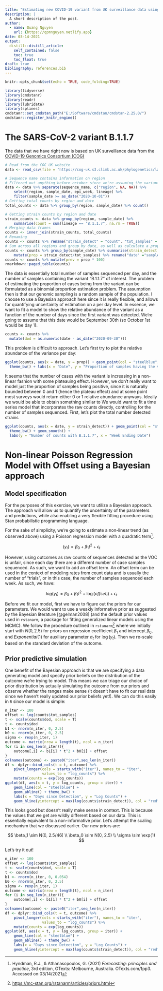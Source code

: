 ```yaml
---
title: "Estimating new COVID-19 variant from UK surveillance data using a Bayesian approach"
description: |
  A short description of the post.
author:
  - name: Quang Nguyen
    url: {https://qpmnguyen.netlify.app}
date: 03-14-2021
output:
  distill::distill_article:
    self_contained: false
    toc: true
    toc_float: true
draft: true
bibliography: references.bib
---
```


```r
knitr::opts_chunk$set(echo = TRUE, code_folding=TRUE)
```

```r
library(tidyverse)
library(cmdstanr)
library(readr)
library(lubridate)
library(splines)
cmdstanr::set_cmdstan_path("E:/Software/cmdstan/cmdstan-2.25.0/")
cmdstanr::register_knitr_engine()
```

# The SARS-CoV-2 variant B.1.1.7  

The data that we have right now is based on UK surveillance data from the [COVID-19 Genomics Consortium (COG)](https://www.cogconsortium.uk/)

```r
# Read from the COG UK website  
data <- read_csv(file = "https://cog-uk.s3.climb.ac.uk/phylogenetics/latest/cog_metadata.csv")

# Sequence name contains information on region
# Filtered out anything before october since we're assuming the variant starts in October
data <- data %>% separate(sequence_name, c("region", NA, NA)) %>% 
    select(region, sample_date, epi_week, lineage) %>% 
    filter(sample_date >= as_date("2020-10-01")) 
# Getting total counts by region and date
total_counts <- data %>% group_by(region, sample_date) %>% count()

# Getting strain counts by region and date
strain_counts <- data %>% group_by(region, sample_date) %>% 
    summarise(count = sum(lineage == "B.1.1.7", na.rm = TRUE))
# Merging data frames
counts <- inner_join(strain_counts, total_counts)
# Renaming
counts <- counts %>% rename("strain_detect" = "count", "tot_samples" = "n")
# Sum across all regions and group by date, as well as calculate a proportion 
counts <- counts %>% group_by(sample_date) %>% summarise(strain_detect = sum(strain_detect), tot_samples = sum(tot_samples)) %>%
    mutate(prop = strain_detect/tot_samples) %>% rename("date" ="sample_date")
counts <- counts %>% mutate(prev = prop * 100)
rmarkdown::paged_table(counts)
```

The data is essentially total number of samples sequenced per day, and the number of samples containing the variant "B.1.1.7" of interest. The problem of estimating the proportion of cases being from the variant can be formulated as a binomial proportion estimation problem. The assumption then is that our genomic sampling is a random sample of the population. I choose to use a Bayesian approach here since it is really flexible, and allows for quantifying uncertainty of estimation on a per day level. In essence, we want to fit a model to show the relative abundance of the variant as a function of the number of days since the first variant was detected. We're going to assume that this date would be September 30th (so October 1st would be day 1).

<aside>

```r
counts <- counts %>% 
  mutate(dod = as.numeric(date - as_date("2020-09-30")))
```

</aside>

This problem is difficult to approach. Let's first try to plot the relative abundance of the variance per day:

```r
ggplot(counts, aes(x = date, y = prop)) + geom_point(col = "steelblue", size = 2) + geom_smooth() + 
  theme_bw() + labs(x = "Date", y = "Proportion of samples having the variant")
```

It seems that the number of cases with the variant is increasing in a non-linear fashion with some plateauing effect. However, we don't really want to model just the proportion of samples being positive, since it is naturally bounded between 0 and 1 (hence the plateau effect) and at some point most surveys would return either 0 or 1 relative abundance anyways. Ideally we would be able to obtain something similar to We would want to fit a time series model that incorporates the raw counts directly, controlling for the number of samples sequenced. First, let's plot the total number detected strains

```r
ggplot(counts, aes(x = date, y = strain_detect)) + geom_point(col = "steelblue", size = 2) + 
  theme_bw() + geom_smooth() +
  labs(y = "Number of counts with B.1.1.7", x = "Week Ending Date")
```

# Non-linear Poisson Regression Model with Offset using a Bayesian approach

## Model specification  

For the purposes of this exercise, we want to utilize a Bayesian approach. The approach will allow us to quantify the uncertainty of the parameters and predictions, while also enabling a very flexible fitting procedure using Stan probabilistic programming language.

For the sake of simplicity, we're going to estimate a non-linear trend (as observed above) using a Poisson regression model with a quadratic term[^1].

[^1]: Hyndman, R.J., & Athanasopoulos, G. (2021) *Forecasting: principles and practice*, 3rd edition, OTexts: Melbourne, Australia. OTexts.com/fpp3. Accessed on 03/14/2021

$$
(y_t) = \beta_0 + \beta_1t^2 + \epsilon_t
$$

However, using outcomes as raw counts of sequences detected as the VOC is unfair, since each day there are a different number of case samples sequenced. As such, we want to add an offset term. An offset term can be used in the context of modeling rates from count data and is usually the number of "trials", or in this case, the number of samples sequenced each week. As such, we have:

$$
log(y_t) = \beta_0 + \beta_1t^2 + \log(offset_t) + \epsilon_t
$$

Before we fit our model, first we have to figure out the priors for our parameters. We would want to use a weakly informative prior as suggested by the Bayesian literature [@gelman2008] (and the default prior values used in `rstanarm`, a package for fitting generalized linear models using the MCMC). We follow the procedure outlined in `rstanarm`[^2] where we initially start with $N(0,2.5)$ for priors on regression coefficient $\beta_1$ and intercept $\beta_0$, and $Exponential(1)$ for auxiliary parameter $\sigma_t$ for $\log(y_t)$. Then we re-scale based on the standard deviation of the outcome.

[^2]: <https://mc-stan.org/rstanarm/articles/priors.html>

## Prior predictive simulation  

One benefit of the Bayesian approach is that we are specifying a data generating model and specify prior beliefs on the distribution of the outcome we're trying to model. This means we can triage our choice of prior distribution by actually simulating the outcome from our priors and observe whether the ranges make sense (it doesn't have to fit our real data since we haven't really updated our prior beliefs yet!). We can do this easily in `R` since our model is simple:

```r
n_iter <- 100
offset <- log(counts$tot_samples)
t <- scale(counts$dod, scale = T)
t <- counts$dod
b1 <- rnorm(n_iter, 0, 2.5)
b0 <- rnorm(n_iter, 0, 2.5)
sigma <- rexp(n_iter, 1)  
outcome <- matrix(nrow = length(t), ncol = n_iter)
for (i in seq_len(n_iter)){
    outcome[,i] <- b1[i] * t^2 + b0[i] + offset
}
colnames(outcome) <- paste0("iter",seq_len(n_iter))
df <- dplyr::bind_cols(t = t, outcome) %>% 
    pivot_longer(cols = starts_with("iter"), names_to = "iter", 
                 values_to = "log_counts") %>% 
    mutate(counts = exp(log_counts))
ggplot(df, aes(x = t, y = log_counts, group = iter)) + 
    geom_line(col = "steelblue") +
    geom_abline() + theme_bw() + 
    labs(x = "Days since Detection", y = "Log Counts") + 
    geom_hline(yintercept = max(log(counts$strain_detect)), col = "red")
```

This looks good but doesn't really make sense in context. This is because the values that we get are wildly different based on our data. This is essentially equivalent to a non-informative prior. Let's attempt the scaling mechanism that we discussed earlier. Our new priors are:

$$
\beta_1 \sim N(0, 2.5/46) \\  
\beta_0 \sim N(0, 2.5) \\
\sigma \sim \exp(1)
$$

Let's try it out!

```r
n_iter <- 100
offset <- log(counts$tot_samples)
t <- scale(counts$dod, scale = T)
t <- counts$dod
b1 <- rnorm(n_iter, 0, 0.054)
b0 <- rnorm(n_iter, 0, 2.5)
sigma <- rexp(n_iter, 1)  
outcome <- matrix(nrow = length(t), ncol = n_iter)
for (i in seq_len(n_iter)){
    outcome[,i] <- b1[i] * t^2 + b0[i] + offset
}
colnames(outcome) <- paste0("iter",seq_len(n_iter))
df <- dplyr::bind_cols(t = t, outcome) %>% 
    pivot_longer(cols = starts_with("iter"), names_to = "iter", 
                 values_to = "log_counts") %>% 
    mutate(counts = exp(log_counts))
ggplot(df, aes(x = t, y = log_counts, group = iter)) + 
    geom_line(col = "steelblue") +
    geom_abline() + theme_bw() + 
    labs(x = "Days since Detection", y = "Log Counts") + 
    geom_hline(yintercept = max(log(counts$strain_detect)), col = "red")
```

